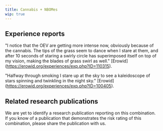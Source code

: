 ---
title: Cannabis + NBOMes
wip: true
---

## Experience reports

"I notice that the OEV are getting more intense now, obviously because of the cannabis. The tips of the grass seem to dance when I stare at them, and after 10 seconds of staring a swirly circle has superimposed itself on top of my vision, making the blades of grass swirl as well." [Erowid] (https://erowid.org/experiences/exp.php?ID=110315).

"Halfway through smoking I stare up at the sky to see a kaleidoscope of stars spinning and twinkling in the night sky." [Erowid] (https://erowid.org/experiences/exp.php?ID=100405).

## Related research publications

We are yet to identify a research publication reporting on this combination. If you know of a publication that demonstrates the risk rating of this combination, please share the publication with us.




